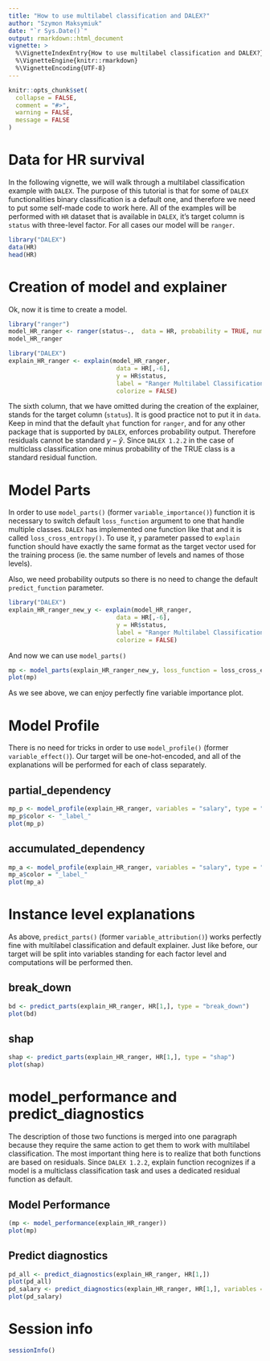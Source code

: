 ```yaml
---
title: "How to use multilabel classification and DALEX?"
author: "Szymon Maksymiuk"
date: "`r Sys.Date()`"
output: rmarkdown::html_document
vignette: >
  %\VignetteIndexEntry{How to use multilabel classification and DALEX?}
  %\VignetteEngine{knitr::rmarkdown}
  %\VignetteEncoding{UTF-8}
---
```


```r
knitr::opts_chunk$set(
  collapse = FALSE,
  comment = "#>",
  warning = FALSE,
  message = FALSE
)
```

# Data for HR survival

In the following vignette, we will walk through a multilabel classification example with `DALEX`. The purpose of this tutorial is that for some of `DALEX` functionalities binary classification is a default one, and therefore we need to put some self-made code to work here. All of the examples will be performed with `HR` dataset that is available in `DALEX`, it's target column is `status` with three-level factor. For all cases our model will be `ranger`. 

```r
library("DALEX")
data(HR)
head(HR)
```

# Creation of model and explainer

Ok, now it is time to create a model.

```r
library("ranger")
model_HR_ranger <- ranger(status~.,  data = HR, probability = TRUE, num.trees = 50)
model_HR_ranger
```

```r
library("DALEX")
explain_HR_ranger <- explain(model_HR_ranger,
                              data = HR[,-6],
                              y = HR$status,
                              label = "Ranger Multilabel Classification",
                              colorize = FALSE)
```
The sixth column, that we have omitted during the creation of the explainer, stands for the target column (`status`). It is good practice not to put it in `data`. Keep in mind that the default `yhat` function for `ranger`, and for any other package that is supported by `DALEX`, enforces probability output. Therefore residuals cannot be standard $y - \hat{y}$. Since `DALEX 1.2.2` in the case of multiclass classification one minus probability of the TRUE class is a standard residual function.

# Model Parts

In order to use `model_parts()` (former `variable_importance()`) function it is necessary to switch default `loss_function` argument to one that handle multiple classes. `DALEX` has implemented one function like that and it is called `loss_cross_entropy()`.
To use it, `y` parameter passed to `explain` function should have exactly the same format as the target vector used for the training process (ie. the same number of levels and names of those levels).

Also, we need probability outputs so there is no need to change the default `predict_function` parameter.

```r
library("DALEX")
explain_HR_ranger_new_y <- explain(model_HR_ranger,
                              data = HR[,-6],
                              y = HR$status,
                              label = "Ranger Multilabel Classification",
                              colorize = FALSE)
```
And now we can use `model_parts()`

```r
mp <- model_parts(explain_HR_ranger_new_y, loss_function = loss_cross_entropy)
plot(mp)
```

As we see above, we can enjoy perfectly fine variable importance plot. 

# Model Profile

There is no need for tricks in order to use `model_profile()` (former `variable_effect()`). Our target will be one-hot-encoded, and all of the explanations will be performed for each of class separately.

## partial_dependency

```r
mp_p <- model_profile(explain_HR_ranger, variables = "salary", type = "partial")
mp_p$color <- "_label_"
plot(mp_p)
```

## accumulated_dependency

```r
mp_a <- model_profile(explain_HR_ranger, variables = "salary", type = "accumulated")
mp_a$color = "_label_"
plot(mp_a)
```

# Instance level explanations

As above, `predict_parts()` (former `variable_attribution()`) works perfectly fine with multilabel classification and default explainer. Just like before, our target will be split into variables standing for each factor level and computations will be performed then. 

## break_down

```r
bd <- predict_parts(explain_HR_ranger, HR[1,], type = "break_down")
plot(bd)
```

## shap

```r
shap <- predict_parts(explain_HR_ranger, HR[1,], type = "shap")
plot(shap)
```


# model_performance and predict_diagnostics

The description of those two functions is merged into one paragraph because they require the same action to get them to work with multilabel classification. The most important thing here is to realize that both functions are based on residuals. Since `DALEX 1.2.2`, explain function recognizes if a model is a multiclass classification task and uses a dedicated residual function as default. 

## Model Performance


```r
(mp <- model_performance(explain_HR_ranger))
plot(mp)
```

## Predict diagnostics

```r
pd_all <- predict_diagnostics(explain_HR_ranger, HR[1,])
plot(pd_all)
pd_salary <- predict_diagnostics(explain_HR_ranger, HR[1,], variables = "salary")
plot(pd_salary)
```

# Session info

```r
sessionInfo()
```
